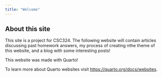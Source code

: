 ```yaml
---
title: "Welcome"
---
```


## About this site
This site is a project for CSC324. 
The following website will contain articles discussing past homework answers, my process of creating nthe theme of this website, and a blog with some interesting posts!


This website was made with Quarto!

To learn more about Quarto websites visit <https://quarto.org/docs/websites>.
